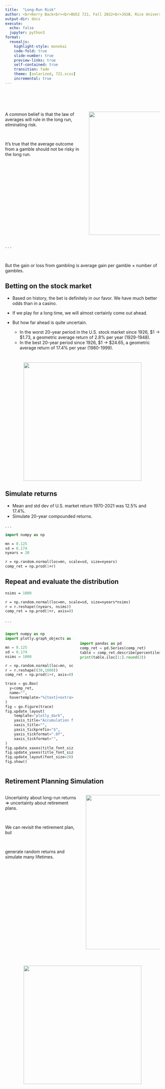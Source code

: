 ```yaml
---
title:  "Long-Run Risk"
author: <br>Kerry Back<br><br>BUSI 721, Fall 2022<br>JGSB, Rice University
output-dir: docs
execute:
  echo: false
  jupyter: python3
format: 
  revealjs:
    highlight-style: monokai
    code-fold: true
    slide-number: true
    preview-links: true
    self-contained: true
    transition: fade
    theme: [solarized, 721.scss]
    incremental: true
---
```


#

:::: {.columns}

::: {.column width=60}
<br>

A common belief is that the law of averages will rule in the long run, eliminating risk. 

<br>

It's true that the average outcome from a gamble should not be risky in the long run.
:::

::: {.column width=40}

<br>

<img src="images/dice.jpg" height=400>
:::

::::

. . .

<br>

But the gain or loss from gambling is
average gain per gamble $\times$ number of gambles.

## Betting on the stock market

- Based on history, the bet is definitely in our favor.  We have much better odds than in a casino.

- If we play for a long time, we will almost certainly come out ahead.

- But how far ahead is quite uncertain.

    - In the worst 20-year period in the U.S. stock market since 1926, \$1 $\rightarrow$ \$1.73, a geometric average return of 2.8% per year (1929-1948).
    - In the best 20-year period since 1926, \$1 $\rightarrow$ \$24.65, a geometric average return of 17.4% per year (1980-1999).

#

<p align=center> 
<a href="http://bbcx-investments.com/risk/best-worst"><img src="images/Rice_Owl.jpg" style="width:4in;"></a>
</p>


## Simulate returns

- Mean and std dev of U.S. market return 1970-2021 was 12.5% and 17.4%.
- Simulate 20-year compounded returns.

. . .

```.p
import numpy as np

mn = 0.125
sd = 0.174
nyears = 20

r = np.random.normal(loc=mn, scale=sd, size=nyears)
comp_ret = np.prod(1+r)
```

## Repeat and evaluate the distribution

```.p
nsims = 1000

r = np.random.normal(loc=mn, scale=sd, size=nyears*nsims)
r = r.reshape((nyears, nsims))
comp_ret = np.prod(1+r, axis=0)
```

. . .


:::: columns

::: column 

```python

import numpy as np
import plotly.graph_objects as go

mn = 0.125
sd = 0.174
nsims = 1000

r = np.random.normal(loc=mn, scale=sd, size=30*nsims)
r = r.reshape((30,1000))
comp_ret = np.prod(1+r, axis=0)

trace = go.Box(
  y=comp_ret,
  name="",
  hovertemplate="%{text}<extra></extra>",
)
fig = go.Figure(trace)
fig.update_layout(
    template="plotly_dark",
    yaxis_title="Accumulation from $1",
    xaxis_title="",
    yaxis_tickprefix="$",
    yaxis_tickformat=".0f",
    xaxis_tickformat="",
)
fig.update_xaxes(title_font_size=24)
fig.update_yaxes(title_font_size=24)
fig.update_layout(font_size=20)
fig.show()
```

:::

::: column

<br>

```python

import pandas as pd
comp_ret = pd.Series(comp_ret)
table = comp_ret.describe(percentiles=[0.1,0.25,0.5,0.75,0.9])
print(table.iloc[1:].round(2))
```
:::

::::


## Retirement Planning Simulation


:::: {.columns}

::: {.column width=50}

Uncertainty about long-run returns $\Rightarrow$ uncertainty about retirement plans.

<br>

We can revisit the retirement plan, but

<br> 

generate random returns and simulate many lifetimes.

:::

::: {.column width=50}
<img src="images/retirement-concept-2021-08-28-19-21-53-utc.jpg" height=500>
:::


::::

# 

<p align=center> 
<a href="https://bbcx-investments.com/borrowing-saving/retirement-planning-sim"><img src="images/Rice_Owl.jpg"  style="width:4in;"></a>
</p>


